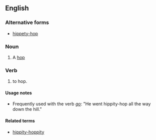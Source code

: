 ==English==

===Alternative forms===
*[[hippety-hop]]

===Noun===
{{en-noun|head=[[hippity]]-[[hop]]}}

# {{context|childish}} A [[hop]]

===Verb===
{{en-verb|inf=to [[hippity]]-[[hop]]|hippity-hop|p|ing}}

# {{childish}} to hop.

====Usage notes====
* Frequently used with the verb ''[[go]]'': "He went hippity-hop all the way down the hill."

====Related terms====
*[[hippity-hoppity]]